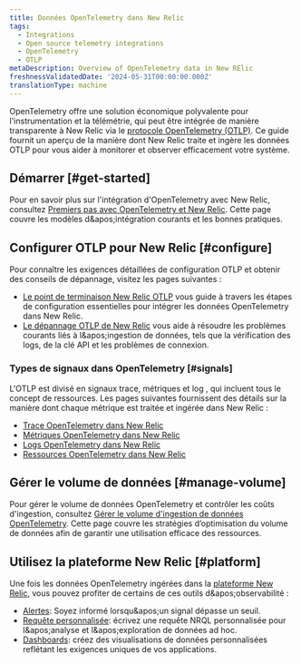 ```yaml
---
title: Données OpenTelemetry dans New Relic
tags:
  - Integrations
  - Open source telemetry integrations
  - OpenTelemetry
  - OTLP
metaDescription: Overview of OpenTelemetry data in New RElic
freshnessValidatedDate: '2024-05-31T00:00:00.000Z'
translationType: machine
---
```


OpenTelemetry offre une solution économique polyvalente pour l&apos;instrumentation et la télémétrie, qui peut être intégrée de manière transparente à New Relic via le [protocole OpenTelemetry (OTLP)](https://opentelemetry.io/docs/specs/otlp/). Ce guide fournit un aperçu de la manière dont New Relic traite et ingère les données OTLP pour vous aider à monitorer et observer efficacement votre système.

## Démarrer [#get-started]

Pour en savoir plus sur l&apos;intégration d&apos;OpenTelemetry avec New Relic, consultez [Premiers pas avec OpenTelemetry et New Relic](/docs/opentelemetry/get-started/opentelemetry-get-started-intro/). Cette page couvre les modèles d&amp;apos;intégration courants et les bonnes pratiques.

## Configurer OTLP pour New Relic [#configure]

Pour connaître les exigences détaillées de configuration OTLP et obtenir des conseils de dépannage, visitez les pages suivantes :

* [Le point de terminaison New Relic OTLP](/docs/opentelemetry/best-practices/opentelemetry-otlp/) vous guide à travers les étapes de configuration essentielles pour intégrer les données OpenTelemetry dans New Relic.
* [Le dépannage OTLP de New Relic](/docs/opentelemetry/best-practices/opentelemetry-otlp-troubleshooting/) vous aide à résoudre les problèmes courants liés à l&amp;apos;ingestion de données, tels que la vérification des logs, de la clé API et les problèmes de connexion.

### Types de signaux dans OpenTelemetry [#signals]

L&apos;OTLP est divisé en signaux trace, métriques et log , qui incluent tous le concept de ressources. Les pages suivantes fournissent des détails sur la manière dont chaque métrique est traitée et ingérée dans New Relic :

* [Trace OpenTelemetry dans New Relic](/docs/opentelemetry/best-practices/opentelemetry-best-practices-traces/)
* [Métriques OpenTelemetry dans New Relic](/docs/opentelemetry/best-practices/opentelemetry-best-practices-metrics/)
* [Logs OpenTelemetry dans New Relic](/docs/opentelemetry/best-practices/opentelemetry-best-practices-logs/)
* [Ressources OpenTelemetry dans New Relic](/docs/opentelemetry/best-practices/opentelemetry-best-practices-resources/)

## Gérer le volume de données [#manage-volume]

Pour gérer le volume de données OpenTelemetry et contrôler les coûts d&apos;ingestion, consultez [Gérer le volume d&apos;ingestion de données OpenTelemetry](/docs/opentelemetry/best-practices/opentelemetry-manage-data-ingest-volume/). Cette page couvre les stratégies d’optimisation du volume de données afin de garantir une utilisation efficace des ressources.

## Utilisez la plateforme New Relic [#platform]

Une fois les données OpenTelemetry ingérées dans la [plateforme New Relic](/docs/new-relic-solutions/new-relic-one/introduction-new-relic-platform/), vous pouvez profiter de certains de ces outils d&amp;apos;observabilité :

* [Alertes](/docs/alerts/overview/): Soyez informé lorsqu&amp;apos;un signal dépasse un seuil.
* [Requête personnalisée](/docs/query-your-data/explore-query-data/get-started/introduction-querying-new-relic-data/): écrivez une requête NRQL personnalisée pour l&amp;apos;analyse et l&amp;apos;exploration de données ad hoc.
* [Dashboards](/docs/query-your-data/explore-query-data/dashboards/introduction-dashboards/): créez des visualisations de données personnalisées reflétant les exigences uniques de vos applications.